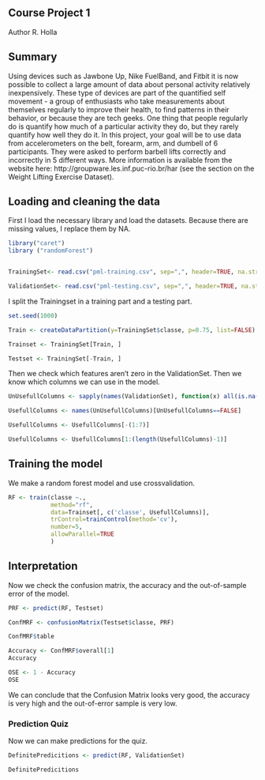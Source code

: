 
## Course Project 1
Author R. Holla

## Summary
Using devices such as Jawbone Up, Nike FuelBand, and Fitbit it is now possible to collect a large amount of data about personal activity relatively inexpensively. These type of devices are part of the quantified self movement - a group of enthusiasts who take measurements about themselves regularly to improve their health, to find patterns in their behavior, or because they are tech geeks. One thing that people regularly do is quantify how much of a particular activity they do, but they rarely quantify how well they do it. In this project, your goal will be to use data from accelerometers on the belt, forearm, arm, and dumbell of 6 participants. They were asked to perform barbell lifts correctly and incorrectly in 5 different ways. More information is available from the website here: http://groupware.les.inf.puc-rio.br/har (see the section on the Weight Lifting Exercise Dataset).

## Loading and cleaning the data
First I load the necessary library and load the datasets. Because there are missing values, I replace them by NA.


```{r echo = TRUE}

library("caret")
library ("randomForest")


TrainingSet<- read.csv("pml-training.csv", sep=",", header=TRUE, na.strings = c("NA","",'#DIV/0!'))

ValidationSet<- read.csv("pml-testing.csv", sep=",", header=TRUE, na.strings = c("NA","",'#DIV/0!'))


```


I split the Trainingset in a training part and a testing part.
```{r echo = TRUE }
set.seed(1000)

Train <- createDataPartition(y=TrainingSet$classe, p=0.75, list=FALSE)

Trainset <- TrainingSet[Train, ]

Testset <- TrainingSet[-Train, ]

```


Then we check which features aren't zero in the ValidationSet. Then we know which columns we can use in the model. 
```{r echo = TRUE}
UnUsefullColumns <- sapply(names(ValidationSet), function(x) all(is.na(ValidationSet[,x])==TRUE))

UsefullColumns <- names(UnUsefullColumns)[UnUsefullColumns==FALSE]

UsefullColumns <- UsefullColumns[-(1:7)]

UsefullColumns <- UsefullColumns[1:(length(UsefullColumns)-1)]

```

## Training the model
We make a random forest model and use crossvalidation.

```{r echo = TRUE}

RF <- train(classe ~., 
            method="rf", 
            data=Trainset[, c('classe', UsefullColumns)], 
            trControl=trainControl(method='cv'), 
            number=5, 
            allowParallel=TRUE
            )


```

## Interpretation
Now we check the confusion matrix, the accuracy and the out-of-sample error of the model.

```{r echo = TRUE}

PRF <- predict(RF, Testset)

ConfMRF <- confusionMatrix(Testset$classe, PRF)

ConfMRF$table


```

```{r echo = TRUE}

Accuracy <- ConfMRF$overall[1]
Accuracy

OSE <- 1 - Accuracy
OSE

```

We can conclude that the Confusion Matrix looks very good, the accuracy is very high and the out-of-error sample is very low.

### Prediction Quiz

Now we can make predictions for the quiz.

```{r echo = TRUE}

DefinitePredicitions <- predict(RF, ValidationSet)

DefinitePredicitions

```
